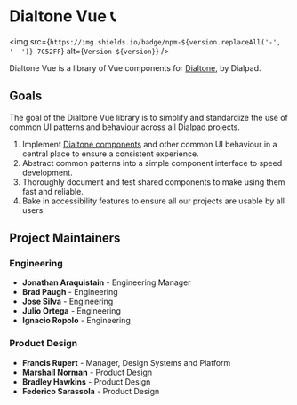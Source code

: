 
<Meta title="Welcome" id="welcome" />

<LogoContainer>
  <Logo className="example-doc__image" src="https://static.dialpadcdn.com/dialtone/dialpad_logo.svg" />
</LogoContainer>

# Dialtone Vue 📞

<img src={`https://img.shields.io/badge/npm-${version.replaceAll('-', '--')}-7C52FF`} alt={`Version ${version}`} />

Dialtone Vue is a library of Vue components for <a class="d-link" href="https://dialpad.design/">Dialtone</a>, by Dialpad.

## Goals

The goal of the Dialtone Vue library is to simplify and standardize the use of common UI patterns and behaviour across all
Dialpad projects.

1. Implement [Dialtone components][dt-components] and other common UI behaviour in
   a central place to ensure a consistent experience.
2. Abstract common patterns into a simple component interface to speed development.
3. Thoroughly document and test shared components to make using them fast and reliable.
4. Bake in accessibility features to ensure all our projects are usable by all users.

## Project Maintainers

### Engineering

- **Jonathan Araquistain** - Engineering Manager
- **Brad Paugh** - Engineering
- **Jose Silva** - Engineering
- **Julio Ortega** - Engineering
- **Ignacio Ropolo** - Engineering

### Product Design

- **Francis Rupert** - Manager, Design Systems and Platform
- **Marshall Norman** - Product Design
- **Bradley Hawkins** - Product Design
- **Federico Sarassola** - Product Design

[//]: # (TODO: Replace this with the overview link once is created on dialtone.)
[dt-components]: https://dialpad.design/components
